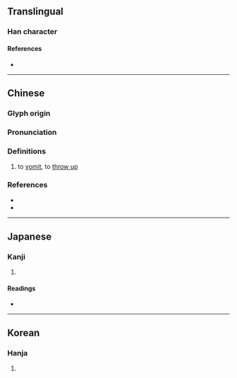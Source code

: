 {{character info/new}}
{{character info/new|0xfa0d}}
==Translingual==

===Han character===
{{Han char|rn=30|rad=口|as=10|sn=13|four=47647|canj=GRHNE|ids=⿹𣪊口}}

====References====
* {{Han ref|kx=0201.200|dkj=04033|dj=0424.140|hdz=32161.060|uh=55C0|ud=21952|bh=DCD1|bd=56529}}

----

==Chinese==
{{zh-forms}}

===Glyph origin===
{{Han etym}}

===Pronunciation===
{{zh-pron
|m=hù,huò
|c=hok3,fo3
|mc=y
|oc=y
|cat=v
}}

===Definitions===
{{zh-hanzi}}

# to [[vomit]], to [[throw up]]

===References===
* {{R:twedu|B00394}}
* {{R:yue:mfccd}}

----

==Japanese==

===Kanji===
{{ja-kanji|grade=|rs=口10}}

# {{defn|lang=ja|sort=口10}}

====Readings====
* {{ja-readings|on=[[かく]] (kaku), [[こく]] (koku)|kun=[[はく]] (haku), [[はくさま]] (hakusama)}}

----

==Korean==

===Hanja===
{{ko-hanja|hangeul=학|rv=hak|mr=hak}}

# {{defn|lang=ko|sort=口10}}